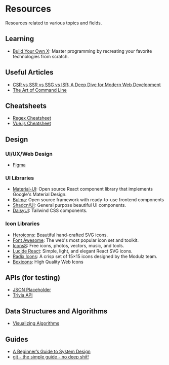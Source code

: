 # Resources

Resources related to various topics and fields.

## Learning

- [Build Your Own X](https://github.com/codecrafters-io/build-your-own-x): Master programming by recreating your favorite technologies from scratch.

## Useful Articles

- [CSR vs SSR vs SSG vs ISR: A Deep Dive for Modern Web Development](https://dev.to/yugjadvani/csr-vs-ssr-vs-ssg-vs-isr-a-deep-dive-for-modern-web-development-33kl#:~:text=Here's%20a%20quick%20summary%3A,as%20SPAs%2C%20CSR%20is%20perfect.)
- [The Art of Command Line](https://github.com/jlevy/the-art-of-command-line)

## Cheatsheets

- [Regex Cheatsheet](https://fireship.io/lessons/regex-cheat-sheet-js/)
- [Vue.js Cheatsheet](https://devhints.io/vue)

## Design

### UI/UX/Web Design

- [Figma](https://www.figma.com/)

### UI Libraries

- [Material-UI](https://material-ui.com/): Open source React component library that implements Google's Material Design.
- [Bulma](https://bulma.io/): Open source framework with ready-to-use frontend components
- [Shadcn/UI](https://ui.shadcn.com/): General purpose beautiful UI components.
- [DaisyUI](https://daisyui.com/): Tailwind CSS components.

### Icon Libraries

- [Heroicons](https://heroicons.com/): Beautiful hand-crafted SVG icons.
- [Font Awesome](https://fontawesome.com/): The web's most popular icon set and toolkit.
- [Icons8](https://icons8.com/): Free icons, photos, vectors, music, and tools.
- [Lucide React](https://lucide.dev/): Simple, light, and elegant React SVG icons.
- [Radix Icons](https://www.radix-ui.com/icons): A crisp set of 15×15 icons designed by the Modulz team.
- [Boxicons](https://boxicons.com/): High Quality Web Icons

## APIs (for testing)

- [JSON Placeholder](https://jsonplaceholder.typicode.com/)
- [Trivia API](https://opentdb.com/api_config.php)

## Data Structures and Algorithms

- [Visualizing Algorithms](https://bost.ocks.org/mike/algorithms/)

## Guides

- [A Beginner’s Guide to System Design](https://medium.com/@sentalkssane/a-beginners-guide-to-system-design-76d64689788b)
- [git - the simple guide - no deep shit!](https://rogerdudler.github.io/git-guide/)
